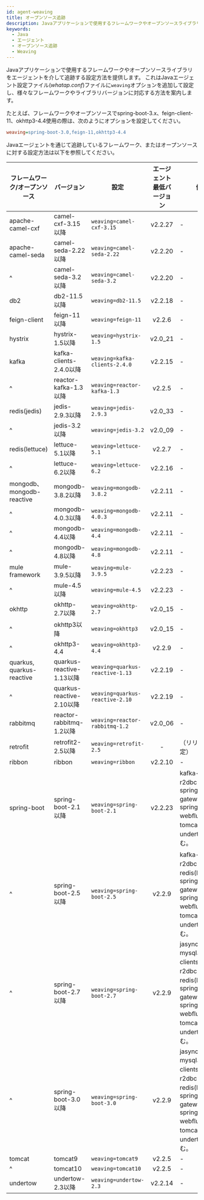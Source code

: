```yaml
---
id: agent-weaving
title: オープンソース追跡
description: Javaアプリケーションで使用するフレームワークやオープンソースライブラリをエージェントを介して追跡する設定方法を提供します。 Javaエージェント設定ファイル(whatap.conf)にweavingオプションを追加して設定し、様々なフレームワーク及びライブラリバージョンに対応する方法を案内します。
keywords:
  - Java
  - エージェント
  - オープンソース追跡
  - Weaving
---
```


Javaアプリケーションで使用するフレームワークやオープンソースライブラリをエージェントを介して追跡する設定方法を提供します。 これはJavaエージェント設定ファイル(*whatap.conf*)ファイルに`weaving`オプションを追加して設定し、様々なフレームワークやライブラリバージョンに対応する方法を案内します。

たとえば、フレームワークやオープンソースでspring-boot-3.x、feign-client-11、okhttp3-4.4使用の際は、次のようにオプションを設定してください。

```ini title='whatap.conf'
weaving=spring-boot-3.0,feign-11,okhttp3-4.4
```

Javaエージェントを通じて追跡しているフレームワーク、またはオープンソースに対する設定方法は以下を参照してください。

<div class='weaving-table'>

| フレームワーク/オープンソース                   | バージョン                   | 設定                              |                                  エージェント最低バージョン                                  | 備考                                                                                                                                       |
| --------------------------------- | ----------------------- | ------------------------------- | :-----------------------------------------------------------------------------: | ---------------------------------------------------------------------------------------------------------------------------------------- |
| apache-camel-cxf                  | camel-cxf-3.15以降        | `weaving=camel-cxf-3.15`        |   <Link to="../release-notes/java/java-2_2_27" target="_blank">v2.2.27</Link>   | -                                                                                                                                        |
| apache-camel-seda                 | camel-seda-2.22以降       | `weaving=camel-seda-2.22`       |   <Link to="../release-notes/java/java-2_2_20" target="_blank">v2.2.20</Link>   | -                                                                                                                                        |
| ^                                 | camel-seda-3.2以降        | `weaving=camel-seda-3.2`        |   <Link to="../release-notes/java/java-2_2_20" target="_blank">v2.2.20</Link>   | -                                                                                                                                        |
| db2                               | db2-11.5以降              | `weaving=db2-11.5`              |   <Link to="../release-notes/java/java-2_2_18" target="_blank">v2.2.18</Link>   | -                                                                                                                                        |
| feign-client                      | feign-11以降              | `weaving=feign-11`              |    <Link to="../release-notes/java/java-2_2_6" target="_blank">v2.2.6</Link>    | -                                                                                                                                        |
| hystrix                           | hystrix-1.5以降           | `weaving=hystrix-1.5`           | <Link to="../release-notes/java/java-2_0#v20_21" target="_blank">v2.0_21</Link> | -                                                                                                                                        |
| kafka                             | kafka-clients-2.4.0以降   | `weaving=kafka-clients-2.4.0`   |   <Link to="../release-notes/java/java-2_2_15" target="_blank">v2.2.15</Link>   | -                                                                                                                                        |
| ^                                 | reactor-kafka-1.3以降     | `weaving=reactor-kafka-1.3`     |    <Link to="../release-notes/java/java-2_2_5" target="_blank">v2.2.5</Link>    | -                                                                                                                                        |
| redis(jedis)   | jedis-2.9.3以降           | `weaving=jedis-2.9.3`           | <Link to="../release-notes/java/java-2_0#v20_33" target="_blank">v2.0_33</Link> | -                                                                                                                                        |
| ^                                 | jedis-3.2以降             | `weaving=jedis-3.2`             | <Link to="../release-notes/java/java-2_0#v20_09" target="_blank">v2.0_09</Link> | -                                                                                                                                        |
| redis(lettuce) | lettuce-5.1以降           | `weaving=lettuce-5.1`           |    <Link to="../release-notes/java/java-2_2_7" target="_blank">v2.2.7</Link>    | -                                                                                                                                        |
| ^                                 | lettuce-6.2以降           | `weaving=lettuce-6.2`           |   <Link to="../release-notes/java/java-2_2_16" target="_blank">v2.2.16</Link>   | -                                                                                                                                        |
| mongodb、mongodb-reactive          | mongodb-3.8.2以降         | `weaving=mongodb-3.8.2`         |   <Link to="../release-notes/java/java-2_2_11" target="_blank">v2.2.11</Link>   | -                                                                                                                                        |
| ^                                 | mongodb-4.0.3以降         | `weaving=mongodb-4.0.3`         |   <Link to="../release-notes/java/java-2_2_11" target="_blank">v2.2.11</Link>   | -                                                                                                                                        |
| ^                                 | mongodb-4.4以降           | `weaving=mongodb-4.4`           |   <Link to="../release-notes/java/java-2_2_11" target="_blank">v2.2.11</Link>   | -                                                                                                                                        |
| ^                                 | mongodb-4.8以降           | `weaving=mongodb-4.8`           |   <Link to="../release-notes/java/java-2_2_11" target="_blank">v2.2.11</Link>   | -                                                                                                                                        |
| mule framework                    | mule-3.9.5以降            | `weaving=mule-3.9.5`            |   <Link to="../release-notes/java/java-2_2_23" target="_blank">v2.2.23</Link>   | -                                                                                                                                        |
| ^                                 | mule-4.5以降              | `weaving=mule-4.5`              |   <Link to="../release-notes/java/java-2_2_23" target="_blank">v2.2.23</Link>   | -                                                                                                                                        |
| okhttp                            | okhttp-2.7以降            | `weaving=okhttp-2.7`            | <Link to="../release-notes/java/java-2_0#v20_15" target="_blank">v2.0_15</Link> | -                                                                                                                                        |
| ^                                 | okhttp3以降               | `weaving=okhttp3`               | <Link to="../release-notes/java/java-2_0#v20_15" target="_blank">v2.0_15</Link> | -                                                                                                                                        |
| ^                                 | okhttp3-4.4             | `weaving=okhttp3-4.4`           |    <Link to="../release-notes/java/java-2_2_9" target="_blank">v2.2.9</Link>    | -                                                                                                                                        |
| quarkus, quarkus-reactive         | quarkus-reactive-1.13以降 | `weaving=quarkus-reactive-1.13` |   <Link to="../release-notes/java/java-2_2_19" target="_blank">v2.2.19</Link>   | -                                                                                                                                        |
| ^                                 | quarkus-reactive-2.10以降 | `weaving=quarkus-reactive-2.10` |   <Link to="../release-notes/java/java-2_2_19" target="_blank">v2.2.19</Link>   | -                                                                                                                                        |
| rabbitmq                          | reactor-rabbitmq-1.2以降  | `weaving=reactor-rabbitmq-1.2`  | <Link to="../release-notes/java/java-2_0#v20_06" target="_blank">v2.0_06</Link> | -                                                                                                                                        |
| retrofit                          | retrofit2-2.5以降         | `weaving=retrofit-2.5`          |                                        -                                        | （リリース予定）                                                                                                                                 |
| ribbon                            | ribbon                  | `weaving=ribbon`                |   <Link to="../release-notes/java/java-2_2_10" target="_blank">v2.2.10</Link>   | -                                                                                                                                        |
| spring-boot                       | spring-boot-2.1以降       | `weaving=spring-boot-2.1`       |   <Link to="../release-notes/java/java-2_2_23" target="_blank">v2.2.23</Link>   | kafka-clients、r2dbc-mysql、spring-cloud-gateway、spring-webflux、tomcat9、undertowを含む。                                                       |
| ^                                 | spring-boot-2.5以降       | `weaving=spring-boot-2.5`       |    <Link to="../release-notes/java/java-2_2_9" target="_blank">v2.2.9</Link>    | kafka-clients、r2dbc-mysql、redis(lettuce)、spring-cloud-gateway、spring-webflux、tomcat9、undertowを含む。                     |
| ^                                 | spring-boot-2.7以降       | `weaving=spring-boot-2.7`       |    <Link to="../release-notes/java/java-2_2_9" target="_blank">v2.2.9</Link>    | jasync-r2dbc-mysql、kafka-clients、r2dbc-mysql、redis(lettuce)、spring-cloud-gateway、spring-webflux、tomcat9、undertowを含む。  |
| ^                                 | spring-boot-3.0以降       | `weaving=spring-boot-3.0`       |    <Link to="../release-notes/java/java-2_2_9" target="_blank">v2.2.9</Link>    | jasync-r2dbc-mysql、kafka-clients、r2dbc-mysql、redis(lettuce)、spring-cloud-gateway、spring-webflux、tomcat10、undertowを含む。 |
| tomcat                            | tomcat9                 | `weaving=tomcat9`               |    <Link to="../release-notes/java/java-2_2_5" target="_blank">v2.2.5</Link>    | -                                                                                                                                        |
| ^                                 | tomcat10                | `weaving=tomcat10`              |    <Link to="../release-notes/java/java-2_2_5" target="_blank">v2.2.5</Link>    | -                                                                                                                                        |
| undertow                          | undertow-2.3以降          | `weaving=undertow-2.3`          |   <Link to="../release-notes/java/java-2_2_14" target="_blank">v2.2.14</Link>   | -                                                                                                                                        |

</div>
